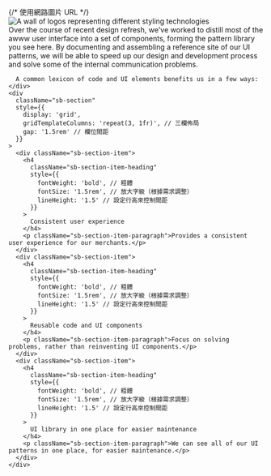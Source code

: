 
<Meta title="Intro" />

<div className="sb-container">
  {/* 使用網路圖片 URL */}
  <img
    src="https://i.imgur.com/kVgi2bH.png"
    alt="A wall of logos representing different styling technologies"
    style={{
      width: '100%',
      height: 'auto',
      borderRadius: '15px' // 圓角設置
    }}
    className="sb-hero-image"
  />
  <div className="sb-main-content">
    <div className="sb-section-title">
      Over the course of recent design refresh, we've worked to distill most of the awww user interface into a set of components, forming the pattern library you see here. By documenting and assembling a reference site of our UI patterns, we will be able to speed up our design and development process and solve some of the internal communication problems.

      A common lexicon of code and UI elements benefits us in a few ways:
    </div>
    <div
      className="sb-section"
      style={{
        display: 'grid',
        gridTemplateColumns: 'repeat(3, 1fr)', // 三欄佈局
        gap: '1.5rem' // 欄位間距
      }}
    >
      <div className="sb-section-item">
        <h4
          className="sb-section-item-heading"
          style={{
            fontWeight: 'bold', // 粗體
            fontSize: '1.5rem', // 放大字級（根據需求調整）
            lineHeight: '1.5' // 設定行高來控制間距
          }}
        >
          Consistent user experience
        </h4>
        <p className="sb-section-item-paragraph">Provides a consistent user experience for our merchants.</p>
      </div>
      <div className="sb-section-item">
        <h4
          className="sb-section-item-heading"
          style={{
            fontWeight: 'bold', // 粗體
            fontSize: '1.5rem', // 放大字級（根據需求調整）
            lineHeight: '1.5' // 設定行高來控制間距
          }}
        >
          Reusable code and UI components
        </h4>
        <p className="sb-section-item-paragraph">Focus on solving problems, rather than reinventing UI components.</p>
      </div>
      <div className="sb-section-item">
        <h4
          className="sb-section-item-heading"
          style={{
            fontWeight: 'bold', // 粗體
            fontSize: '1.5rem', // 放大字級（根據需求調整）
            lineHeight: '1.5' // 設定行高來控制間距
          }}
        >
          UI library in one place for easier maintenance
        </h4>
        <p className="sb-section-item-paragraph">We can see all of our UI patterns in one place, for easier maintenance.</p>
      </div>
    </div>
  </div>
</div>
